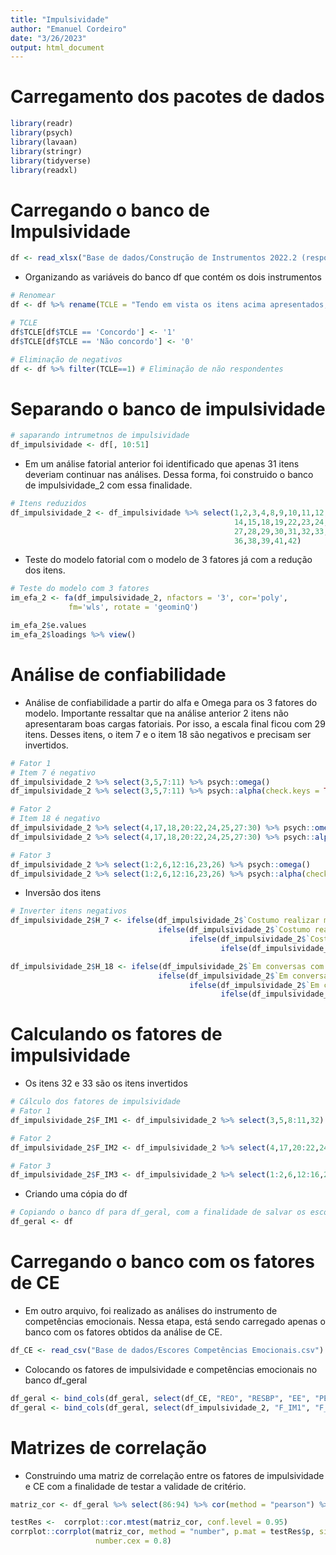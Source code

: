 ```yaml
---
title: "Impulsividade"
author: "Emanuel Cordeiro"
date: "3/26/2023"
output: html_document
---
```

# Carregamento dos pacotes de dados  

```r
library(readr)
library(psych)
library(lavaan)
library(stringr)
library(tidyverse)
library(readxl)
```

# Carregando o banco de Impulsividade
```r
df <- read_xlsx("Base de dados/Construção de Instrumentos 2022.2 (respostas).xlsx")
```

- Organizando as variáveis do banco df que contém os dois instrumentos  

```r
# Renomear
df <- df %>% rename(TCLE = "Tendo em vista os itens acima apresentados, eu, de forma livre e esclarecida, manifesto meu consentimento para participar da pesquisa.")
```

```r
# TCLE
df$TCLE[df$TCLE == 'Concordo'] <- '1'
df$TCLE[df$TCLE == 'Não concordo'] <- '0'
```

```r
# Eliminação de negativos
df <- df %>% filter(TCLE==1) # Eliminação de não respondentes
```

# Separando o banco de impulsividade
```r
# saparando intrumetnos de impulsividade
df_impulsividade <- df[, 10:51]
```

- Em um análise fatorial anterior foi identificado que apenas 31 itens deveriam continuar nas análises. Dessa forma, foi construido o banco de impulsividade_2 com essa finalidade.
```r
# Itens reduzidos
df_impulsividade_2 <- df_impulsividade %>% select(1,2,3,4,8,9,10,11,12,13,
                                                  14,15,18,19,22,23,24,26,
                                                  27,28,29,30,31,32,33,34,
                                                  36,38,39,41,42)
```

- Teste do modelo fatorial com o modelo de 3 fatores já com a redução dos itens.
```r
# Teste do modelo com 3 fatores
im_efa_2 <- fa(df_impulsividade_2, nfactors = '3', cor='poly', 
             fm='wls', rotate = 'geominQ')

im_efa_2$e.values
im_efa_2$loadings %>% view()
```

# Análise de confiabilidade
  
- Análise de confiabilidade a partir do alfa e Omega para os 3 fatores do modelo. Importante ressaltar que na análise anterior 2 itens não apresentaram boas cargas fatoriais. Por isso, a escala final ficou com 29 itens. Desses itens, o item 7 e o item 18 são negativos e precisam ser invertidos.  

```r
# Fator 1
# Item 7 é negativo
df_impulsividade_2 %>% select(3,5,7:11) %>% psych::omega()
df_impulsividade_2 %>% select(3,5,7:11) %>% psych::alpha(check.keys = TRUE)

# Fator 2
# Item 18 é negativo
df_impulsividade_2 %>% select(4,17,18,20:22,24,25,27:30) %>% psych::omega()
df_impulsividade_2 %>% select(4,17,18,20:22,24,25,27:30) %>% psych::alpha(check.keys = TRUE)

# Fator 3
df_impulsividade_2 %>% select(1:2,6,12:16,23,26) %>% psych::omega()
df_impulsividade_2 %>% select(1:2,6,12:16,23,26) %>% psych::alpha(check.keys = TRUE)
```

- Inversão dos itens  

```r
# Inverter itens negativos
df_impulsividade_2$H_7 <- ifelse(df_impulsividade_2$`Costumo realizar minhas atividades sem perder o foco.` == 1, 5,
                                 ifelse(df_impulsividade_2$`Costumo realizar minhas atividades sem perder o foco.` == 2, 4,
                                        ifelse(df_impulsividade_2$`Costumo realizar minhas atividades sem perder o foco.` == 4, 2,
                                               ifelse(df_impulsividade_2$`Costumo realizar minhas atividades sem perder o foco.` == 5, 1, df_impulsividade_2$`Costumo realizar minhas atividades sem perder o foco.`))))

df_impulsividade_2$H_18 <- ifelse(df_impulsividade_2$`Em conversas com amigos, penso antes de falar.` == 1, 5,
                                 ifelse(df_impulsividade_2$`Em conversas com amigos, penso antes de falar.` == 2, 4,
                                        ifelse(df_impulsividade_2$`Em conversas com amigos, penso antes de falar.` == 4, 2,
                                               ifelse(df_impulsividade_2$`Em conversas com amigos, penso antes de falar.` == 5, 1, df_impulsividade_2$`Em conversas com amigos, penso antes de falar.`))))
```
  
# Calculando os fatores de impulsividade  
- Os itens 32 e 33 são os itens invertidos
```r
# Cálculo dos fatores de impulsividade
# Fator 1
df_impulsividade_2$F_IM1 <- df_impulsividade_2 %>% select(3,5,8:11,32) %>% rowMeans()

# Fator 2
df_impulsividade_2$F_IM2 <- df_impulsividade_2 %>% select(4,17,20:22,24,25,27:30,33) %>% rowMeans()

# Fator 3
df_impulsividade_2$F_IM3 <- df_impulsividade_2 %>% select(1:2,6,12:16,23,26) %>% rowMeans()
```

- Criando uma cópia do df

```r
# Copiando o banco df para df_geral, com a finalidade de salvar os escores dos fatores de impulsividade e CE
df_geral <- df
```

# Carregando o banco com os fatores de CE

- Em outro arquivo, foi realizado as análises do instrumento de competências emocionais. Nessa etapa, está sendo carregado apenas o banco com os fatores obtidos da análise de CE.

```r
df_CE <- read_csv("Base de dados/Escores Competências Emocionais.csv")
```

- Colocando os fatores de impulsividade e competências emocionais no banco df_geral  

```r
df_geral <- bind_cols(df_geral, select(df_CE, "REO", "RESBP", "EE", "PE", "RESAP", "CEG"))
df_geral <- bind_cols(df_geral, select(df_impulsividade_2, "F_IM1", "F_IM2", "F_IM3"))
```

# Matrizes de correlação  

- Construindo uma matriz de correlação entre os fatores de impulsividade e CE com a finalidade de testar a validade de critério.  

```r
matriz_cor <- df_geral %>% select(86:94) %>% cor(method = "pearson") %>% round(2)

testRes <-  corrplot::cor.mtest(matriz_cor, conf.level = 0.95) 
corrplot::corrplot(matriz_cor, method = "number", p.mat = testRes$p, sig.level = 0.05, type = "upper",
                   number.cex = 0.8)
```













